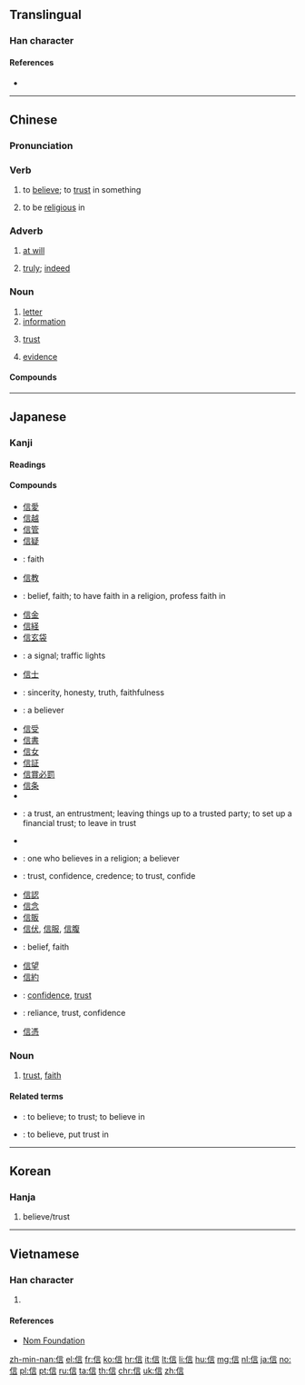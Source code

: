 {{also|伩}}
==Translingual==
{{stroke order|type=animate}}

===Han character===
{{Han char|rn=9|rad=人|as=07|sn=9|four=20261|canj=OYMR|ids=⿰亻言}}

====References====
* {{Han ref|kx=0105.250|dkj=00707|dj=0224.020|hdz=10165.010|uh=4FE1|ud=20449|bh=AB48|bd=43848}}

----

==Chinese==
{{zh-forms|alt=伩,㐰}}

===Pronunciation===
{{zh-pron
|m=xìn|ma=y
|c=seon3
|h=pfs=sin
|mn=sìn
|cat=n,v
}}

===Verb===
{{zh-verb}}

# to [[believe]]; to [[trust]] in something
#: {{zh-x|這 人 來，為 要 作 見證，叫 眾人 因 他 可以 信。|The same came for a witness, to bear witness of the Light, that all men through him might '''believe'''.|ref=[http://wordproject.org/multi/bi_en_cn_py.htm John 1.7]}}
#: {{zh-x|我 才 不 信 呢。|I don't believe it/you.}}
# to be [[religious]] in
#: {{zh-x|我 父親 '''信''' 佛教。|My father is a [[Buddhist]]. (''lit.'' My father '''believes in''' Buddhism.)}}

===Adverb===
{{zh-adv}}

# [[at will]]
#: {{zh-x|信口.雌黃|to make irresponsible remarks (''lit.'' to correct someone with '''at will''')}}
# {{senseid|zh|truly}} [[truly]]; [[indeed]]

===Noun===
{{zh-noun}}

# [[letter]] {{gloss|written communication}} {{zh-mw|m,c:封}}
# [[information]]
#: {{zh-x|信息|news, message}}
# [[trust]]
#: {{zh-x|信任|trust}}
# [[evidence]]
#: {{zh-x|信物|token, keepsake}}

====Compounds====
{{zh-der|信筆|信筆塗鴉|信標燈|信貸|信風|信封|信奉|信服|信管|信號|信號燈|信匯|信教|信口開河|信口開合|信賴|信馬由韁|信念|信鳥|信任|信賞必罰|信實|信史|信使|信手|信手兒|信手拈來|信守|信天翁|信條|信託|信物|信息|信心|信仰|信以為真|信義|信用|信譽|信子|信札|信紙|信徒}}

----

==Japanese==

===Kanji===
{{ja-kanji|grade=4|rs=人07}}

====Readings====
{{ja-readings
|goon=[[しん]] (shin)
|kanon=[[しん]] (shin)
|kun=[[まこと]] (makoto) {{non-joyo-reading}}
|nanori=[[のぶ]] (nobu)
}}

====Compounds====
{{der-top|Compounds}}
* [[信愛]]
* [[信越]]
* [[信管]]
* [[信疑]]
* {{ja-r|信義|しんぎ}}: faith
* [[信教]]
* {{ja-r|信仰|しんこう}}: belief, faith; to have faith in a religion, profess faith in
* [[信金]]
* [[信経]]
* [[信玄袋]]
* {{ja-r|信号|しんごう}}: a signal; traffic lights
* [[信士]]
* {{ja-r|信実|しんじつ}}: sincerity, honesty, truth, faithfulness
* {{ja-r|信者|しんじゃ}}: a believer
* [[信受]]
* [[信書]]
* [[信女]]
* [[信証]]
* [[信賞必罰]]
* [[信条]]
* {{ja-r|信心|しんじん}}
* {{ja-r|信託|しんたく}}: a trust, an entrustment; leaving things up to a trusted party; to set up a financial trust; to leave in trust
* {{ja-r|信天翁|しんてんおう}}
* {{ja-r|信徒|しんと}}: one who believes in a religion; a believer
* {{ja-r|信任|しんにん}}: trust, confidence, credence; to trust, confide
* [[信認]]
* [[信念]]
* [[信販]]
* [[信伏]], [[信服]], [[信腹]]
* {{ja-r|信奉|しんぽう}}: belief, faith
* [[信望]]
* [[信約]]
* {{ja-r|信用|しんよう}}: [[confidence]], [[trust]]
* {{ja-r|信頼|しんらい}}: reliance, trust, confidence
* [[信憑]]
{{der-bottom}}

===Noun===
{{ja-noun|しん}}

# [[trust]], [[faith]]
#: {{ja-usex|'''信'''を置く、'''信'''を取る|'''しん''' を おく、 '''しん''' を とる|to put one's '''trust''' (in something), to gain someone's '''trust'''}}

====Related terms====
{{rel-top}}
* {{ja-r|信じる|しんじる}}: to believe; to trust; to believe in
* {{ja-r|信ずる|しんずる}}: to believe, put trust in
{{rel-bottom}}

----

==Korean==

===Hanja===
{{ko-hanja|hangeul=신|eumhun=믿을|rv=sin|mr=sin}}

# believe/trust

----

==Vietnamese==

===Han character===
{{vi-hantu|[[tín]], [[tin]]|rs=人07}}

# {{defn|lang=vi|sort=人07}}

====References====
* [http://nomfoundation.org/common/nom_details.php?codepoint=4fe1 Nom Foundation]

[[zh-min-nan:信]]
[[el:信]]
[[fr:信]]
[[ko:信]]
[[hr:信]]
[[it:信]]
[[lt:信]]
[[li:信]]
[[hu:信]]
[[mg:信]]
[[nl:信]]
[[ja:信]]
[[no:信]]
[[pl:信]]
[[pt:信]]
[[ru:信]]
[[ta:信]]
[[th:信]]
[[chr:信]]
[[uk:信]]
[[zh:信]]